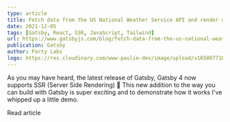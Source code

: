 ```yaml
---
type: article
title: Fetch data from the US National Weather Service API and render using SSR
date: 2021-12-05
tags: [Gatsby, React, SSR, JavaScript, Tailwind]
url: https://www.gatsbyjs.com/blog/fetch-data-from-the-us-national-weather-service-api-using-ssr
publication: Gatsby
author: Party Labs
logo: https://res.cloudinary.com/www-paulie-dev/image/upload/v1658077182/paulie.dev/Logos/gatsby-logo_dgbkjm.png
---
```


As you may have heard, the latest release of Gatsby, Gatsby 4 now supports SSR (Server Side Rendering) 🥳 This new
addition to the way you can build with Gatsby is super exciting and to demonstrate how it works I've whipped up a little
demo.

<MarkdownCtaLink href="https://www.gatsbyjs.com/blog/fetch-data-from-the-us-national-weather-service-api-using-ssr">
  Read article
</MarkdownCtaLink>
